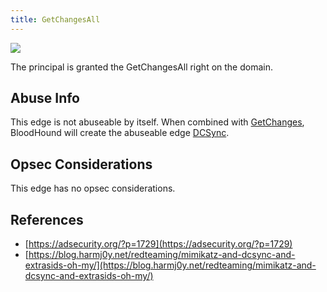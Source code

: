 ```yaml
---
title: GetChangesAll
---
```


<img src="/assets/enterprise-AND-community-edition-pill-tag.svg"/> 

The principal is granted the GetChangesAll right on the domain.

## Abuse Info

This edge is not abuseable by itself. When combined with [GetChanges](/resources/edges/get-changes), BloodHound will create the abuseable edge [DCSync](/resources/edges/dc-sync).

## Opsec Considerations

This edge has no opsec considerations.

## References

* [https://adsecurity.org/?p=1729](https://adsecurity.org/?p=1729)
* [https://blog.harmj0y.net/redteaming/mimikatz-and-dcsync-and-extrasids-oh-my/](https://blog.harmj0y.net/redteaming/mimikatz-and-dcsync-and-extrasids-oh-my/)

